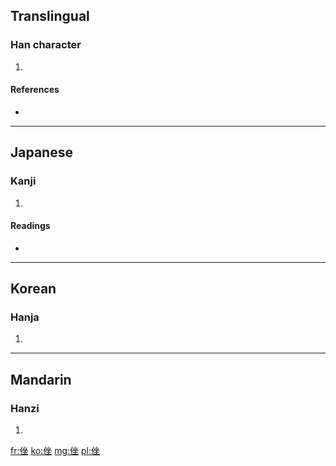 ==Translingual==

===Han character===
{{Han char|rn=9|rad=人|as=07|sn=9|four=2821<sub>4</sub>|canj=人人人土 (OOOG)}}

# {{defn|Han|sort=人07}}

====References====
* {{Han ref|kx=0103.170|dkj=00644|dj=0218.290|hdz=10163.090|uh=4FB3|ud=20403|bh=CDE8|bd=52712}}

----

==Japanese==

===Kanji===
{{ja-kanji|grade=|rs=人07}}

# {{defn|Japanese|sort=人07}}

====Readings====
* {{ja-readings|on=[[さ]] (sa)|kun=[[はずかしめる]] (hazukashimeru), [[やすらか]] (yasuraka)}}

----

==Korean==

===Hanja===
{{ko-hanja|hangeul=좌|rv=jwa|mr=chwa}}

# {{defn|Korean|sort=人07}}

----

==Mandarin==

===Hanzi===
{{cmn-hanzi|pin=[[zuò]] ([[zuo4]])|wg=tso<sup>4</sup>}}

# {{defn|Mandarin|sort=人07}}

[[fr:侳]]
[[ko:侳]]
[[mg:侳]]
[[pl:侳]]